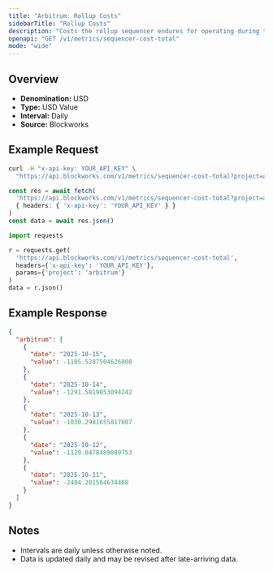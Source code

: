 ```yaml
---
title: "Arbitrum: Rollup Costs"
sidebarTitle: "Rollup Costs"
description: "Costs the rollup sequencer endures for operating during the specified time period. Equivalent of cost of goods sold"
openapi: "GET /v1/metrics/sequencer-cost-total"
mode: "wide"
---
```


## Overview

- **Denomination:** USD
- **Type:** USD Value
- **Interval:** Daily
- **Source:** Blockworks

## Example Request

<CodeGroup>

```bash cURL
curl -H "x-api-key: YOUR_API_KEY" \
  "https://api.blockworks.com/v1/metrics/sequencer-cost-total?project=arbitrum"
```

```typescript TypeScript
const res = await fetch(
  'https://api.blockworks.com/v1/metrics/sequencer-cost-total?project=arbitrum',
  { headers: { 'x-api-key': 'YOUR_API_KEY' } }
)
const data = await res.json()
```

```python Python
import requests

r = requests.get(
  'https://api.blockworks.com/v1/metrics/sequencer-cost-total',
  headers={'x-api-key': 'YOUR_API_KEY'},
  params={'project': 'arbitrum'}
)
data = r.json()
```

</CodeGroup>

## Example Response

```json
{
  "arbitrum": [
    {
      "date": "2025-10-15",
      "value": -1105.5287504626808
    },
    {
      "date": "2025-10-14",
      "value": -1291.5819053094242
    },
    {
      "date": "2025-10-13",
      "value": -1030.2981655817607
    },
    {
      "date": "2025-10-12",
      "value": -1129.0478489089753
    },
    {
      "date": "2025-10-11",
      "value": -2404.201564634408
    }
  ]
}
```

## Notes
- Intervals are daily unless otherwise noted.
- Data is updated daily and may be revised after late-arriving data.